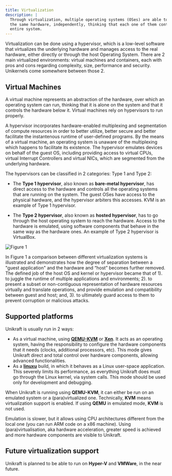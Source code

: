 ```yaml
---
title: Virtualization
description: |
  Through virtualization, multiple operating systems (OSes) are able to run on 
  the same hardware, independently, thinking that each one of them controls the 
  entire system. 
---
```


Virtualization can be done using a hypervisor, which is a low-level software
that virtualizes the underlying hardware and manages access to the real
hardware, either directly or through the host Operating System. There are 2 main
virtualized environments: virtual machines and containers, each with pros and
cons regarding complexity, size, performance and security. Unikernels come
somewhere between those 2.

## Virtual Machines

A virtual machine represents an abstraction of the hardware, over which an
operating system can run, thinking that it is alone on the system and that it
controls the hardware below it. Virtual machines rely on hypervisors to run
properly.

A hypervisor incorporates hardware-enabled multiplexing and segmentation of
compute resources in order to better utilize, better secure and better
facilitate the instantenous runtime of user-defined programs. By the
means of a virtual machine, an operating system is unaware of the multiplexing
which happens to facilitate its existence. The hypervisor emulates devices on
behalf of the guest OS, including providing access to virtual CPUs, virtual
Interrupt Controllers and virtual NICs, which are segmented from the underlying
hardware.

The hypervisors can be classified in 2 categories: Type 1 and Type 2:

* The **Type 1 hypervisor**, also known as **bare-metal hypervisor**, has direct
  access to the hardware and controls all the operating systems that are running
  on the system. The guest OSes have access to the physical hardware, and the
  hypervisor arbiters this accesses. KVM is an example of Type 1 hypervisor.

* The **Type 2 hypervisor**, also known as **hosted hypervisor**, has to go 
  through the host operating system to reach the hardware. Access to the 
  hardware is emulated, using software components that behave in the same way 
  as the hardware ones. An example of Type 2 hypervisor is VirtualBox.

<Image
  border
  ratio={16/6}
  src="/diagrams/vm-modes.svg"
  title="Figure 1"
  description="Comparison between different virtualization systems."
/>

In Figure 1 a comparison between different virtualization systems is illustrated
and demonstrates how the degree of separation between a "guest application" and
the hardware and “host” becomes further removed. The defined job of the host OS
and kernel or hypervisor became that of 1). to juggle the runtime of multiple
applications and environments; 2). to present a subset or non-contiguous
representation of hardware resources virtually and translate operations, and
provide emulation and compatibility between guest and host; and, 3). to
ultimately guard access to them to prevent corruption or malicious attacks.


## Supported platforms

Unikraft is usually run in 2 ways:

* As a virtual machine, using [**QEMU-KVM**](/docs/operations/plats/kvm/) or
  [**Xen**](/docs/operations/plats/xen/). It acts as an operating system, having
  the responsibility to configure the hardware components that it needs (clocks,
  additional processors, etc). This mode gives Unikraft direct and total control
  over hardware components, allowing advanced functionalities.
* As a [**linuxu**](/docs/operations/plats/linuxu/) build, in which it behaves
  as a Linux user-space application. This severely limits its performance, as
  everything Unikraft does must go through the Linux kernel, via system calls.
  This mode should be used only for development and debugging.

When Unikraft is running using **QEMU-KVM**, it can either be run on an emulated
system or a (para)virtualized one. Technically, **KVM** means virtualization
support is enabled. If using **QEMU** in emulated mode, **KVM** is not used.

Emulation is slower, but it allows using CPU architectures different from the
local one (you can run ARM code on a x86 machine). Using (para)virtualisation,
aka hardware acceleration, greater speed is achieved and more hardware
components are visible to Unikraft.


## Future virtualization support

Unikraft is planned to be able to run on **Hyper-V** and **VMWare**, in the near
future.
